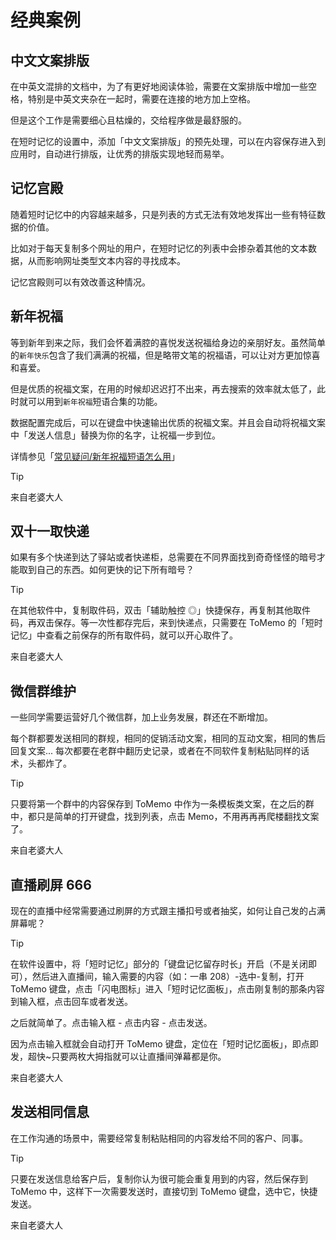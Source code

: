

# 经典案例

## 中文文案排版

在中英文混排的文档中，为了有更好地阅读体验，需要在文案排版中增加一些空格，特别是中英文夹杂在一起时，需要在连接的地方加上空格。

但是这个工作是需要细心且枯燥的，交给程序做是最舒服的。

在短时记忆的设置中，添加「中文文案排版」的预先处理，可以在内容保存进入到应用时，自动进行排版，让优秀的排版实现地轻而易举。

## 记忆宫殿

随着短时记忆中的内容越来越多，只是列表的方式无法有效地发挥出一些有特征数据的价值。

比如对于每天复制多个网址的用户，在短时记忆的列表中会掺杂着其他的文本数据，从而影响网址类型文本内容的寻找成本。

记忆宫殿则可以有效改善这种情况。

## 新年祝福

等到新年到来之际，我们会怀着满腔的喜悦发送祝福给身边的亲朋好友。虽然简单的`新年快乐`包含了我们满满的祝福，但是略带文笔的祝福语，可以让对方更加惊喜和喜爱。

但是优质的祝福文案，在用的时候却迟迟打不出来，再去搜索的效率就太低了，此时就可以用到`新年祝福`短语合集的功能。

数据配置完成后，可以在键盘中快速输出优质的祝福文案。并且会自动将祝福文案中「发送人信息」替换为你的名字，让祝福一步到位。

详情参见「[常见疑问/新年祝福短语怎么用](/questions/)」

> [!TIP]
>
> 来自老婆大人

## 双十一取快递

如果有多个快递到达了驿站或者快递柜，总需要在不同界面找到奇奇怪怪的暗号才能取到自己的东西。如何更快的记下所有暗号？

> [!TIP]
>
> 在其他软件中，复制取件码，双击「辅助触控 ◎」快捷保存，再复制其他取件码，再双击保存。等一次性都存完后，来到快递点，只需要在 ToMemo 的「短时记忆」中查看之前保存的所有取件码，就可以开心取件了。
>
> 来自老婆大人

## 微信群维护

一些同学需要运营好几个微信群，加上业务发展，群还在不断增加。

每个群都要发送相同的群规，相同的促销活动文案，相同的互动文案，相同的售后回复文案... 每次都要在老群中翻历史记录，或者在不同软件复制粘贴同样的话术，头都炸了。

> [!TIP]
>
> 只要将第一个群中的内容保存到 ToMemo 中作为一条模板类文案，在之后的群中，都只是简单的打开键盘，找到列表，点击 Memo，不用再再再爬楼翻找文案了。
>
> 来自老婆大人

## 直播刷屏 666

现在的直播中经常需要通过刷屏的方式跟主播扣号或者抽奖，如何让自己发的占满屏幕呢？

> [!TIP]
>
> 在软件设置中，将「短时记忆」部分的「键盘记忆留存时长」开启（不是关闭即可），然后进入直播间，输入需要的内容（如：一串 208）-选中-复制，打开 ToMemo 键盘，点击「闪电图标」进入「短时记忆面板」，点击刚复制的那条内容到输入框，点击回车或者发送。
>
> 之后就简单了。点击输入框 - 点击内容 - 点击发送。
>
> 因为点击输入框就会自动打开 ToMemo 键盘，定位在「短时记忆面板」，即点即发，超快~只要两枚大拇指就可以让直播间弹幕都是你。
>
> 来自老婆大人

## 发送相同信息

在工作沟通的场景中，需要经常复制粘贴相同的内容发给不同的客户、同事。

> [!TIP]
>
> 只要在发送信息给客户后，复制你认为很可能会重复用到的内容，然后保存到 ToMemo 中，这样下一次需要发送时，直接切到 ToMemo 键盘，选中它，快捷发送。
>
> 来自老婆大人
